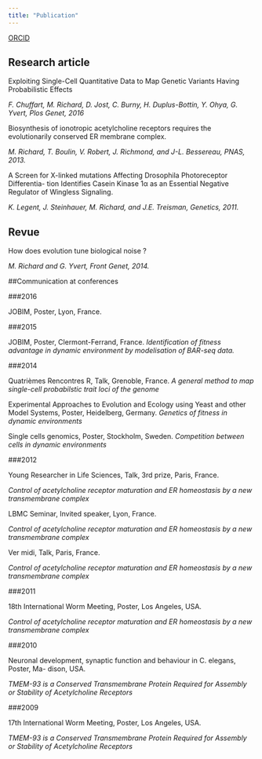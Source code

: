 ```yaml
---
title: "Publication"
---
```



[ORCID](orcid.org/0000-0003-3165-3218)


## Research article

Exploiting Single-Cell Quantitative Data to Map Genetic Variants Having Probabilistic Effects 

*F. Chuffart, M. Richard, D. Jost, C. Burny, H. Duplus-Bottin, Y. Ohya, G. Yvert, Plos Genet, 2016*

Biosynthesis of ionotropic acetylcholine receptors requires the evolutionarily conserved ER membrane complex.

*M. Richard, T. Boulin, V. Robert, J. Richmond, and J-L. Bessereau, PNAS, 2013.*

A Screen for X-linked mutations Affecting Drosophila Photoreceptor Differentia- tion Identifies Casein Kinase 1α as an Essential Negative Regulator of Wingless Signaling.

*K. Legent, J. Steinhauer, M. Richard, and J.E. Treisman, Genetics, 2011.*

## Revue

How does evolution tune biological noise ?

*M. Richard and G. Yvert, Front Genet, 2014.*


##Communication at conferences

###2016

JOBIM, Poster, Lyon, France.

###2015 

JOBIM, Poster, Clermont-Ferrand, France.
*Identification of fitness advantage in dynamic environment by modelisation of BAR-seq data.*

###2014 

Quatrièmes Rencontres R, Talk, Grenoble, France.
*A general method to map single-cell probabilstic trait loci of the genome*

Experimental Approaches to Evolution and Ecology using Yeast and other Model Systems, Poster, Heidelberg, Germany. *Genetics of fitness in dynamic environments*

Single cells genomics, Poster, Stockholm, Sweden.
*Competition between cells in dynamic environments*

###2012 

Young Researcher in Life Sciences, Talk, 3rd prize, Paris, France.

*Control of acetylcholine receptor maturation and ER homeostasis by a new transmembrane complex*

LBMC Seminar, Invited speaker, Lyon, France.

*Control of acetylcholine receptor maturation and ER homeostasis by a new transmembrane complex*

Ver midi, Talk, Paris, France.

*Control of acetylcholine receptor maturation and ER homeostasis by a new transmembrane complex*

###2011 

18th International Worm Meeting, Poster, Los Angeles, USA.

*Control of acetylcholine receptor maturation and ER homeostasis by a new transmembrane complex*

###2010 

Neuronal development, synaptic function and behaviour in C. elegans, Poster, Ma- dison, USA.

*TMEM-93 is a Conserved Transmembrane Protein Required for Assembly or Stability of Acetylcholine Receptors*

###2009 

17th International Worm Meeting, Poster, Los Angeles, USA.

*TMEM-93 is a Conserved Transmembrane Protein Required for Assembly or Stability of Acetylcholine Receptors*
